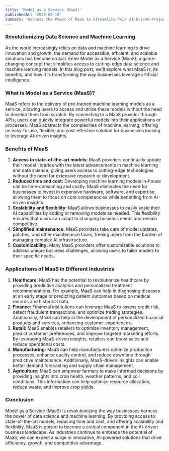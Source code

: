 ```yaml
---
title: 'Model as a Service (MaaS)'
publishedAt: '2023-04-10'
summary: 'Harness the Power of MaaS to Streamline Your AI-Driven Projects'
---
```


### Revolutionizing Data Science and Machine Learning

As the world increasingly relies on data and machine learning to drive innovation and growth, the demand for accessible, efficient, and scalable solutions has become crucial. Enter Model as a Service (MaaS), a game-changing concept that simplifies access to cutting-edge data science and machine learning models. In this blog post, we'll explore what MaaS is, its benefits, and how it is transforming the way businesses leverage artificial intelligence.

### What is Model as a Service (MaaS)?

MaaS refers to the delivery of pre-trained machine learning models as a service, allowing users to access and utilize these models without the need to develop them from scratch. By connecting to a MaaS provider through APIs, users can quickly integrate powerful models into their applications or processes. MaaS abstracts the complexities of machine learning, offering an easy-to-use, flexible, and cost-effective solution for businesses looking to leverage AI-driven insights.

### Benefits of MaaS

1. **Access to state-of-the-art models:** MaaS providers continually update their model libraries with the latest advancements in machine learning and data science, giving users access to cutting-edge technologies without the need for extensive research or development.
2. **Reduced time and cost:** Developing machine learning models in-house can be time-consuming and costly. MaaS eliminates the need for businesses to invest in expensive hardware, software, and expertise, allowing them to focus on core competencies while benefiting from AI-driven insights.
3. **Scalability and flexibility:** MaaS allows businesses to easily scale their AI capabilities by adding or removing models as needed. This flexibility ensures that users can adapt to changing business needs and remain competitive.
4. **Simplified maintenance:** MaaS providers take care of model updates, patches, and other maintenance tasks, freeing users from the burden of managing complex AI infrastructure.
5. **Customizability:** Many MaaS providers offer customizable solutions to address unique business challenges, allowing users to tailor models to their specific needs.

### Applications of MaaS in Different Industries

1. **Healthcare:** MaaS has the potential to revolutionize healthcare by providing predictive analytics and personalized treatment recommendations. For example, MaaS can help in diagnosing diseases at an early stage or predicting patient outcomes based on medical records and historical data.
2. **Finance:** Financial institutions can leverage MaaS to assess credit risk, detect fraudulent transactions, and optimize trading strategies. Additionally, MaaS can help in the development of personalized financial products and services, enhancing customer experiences.
3. **Retail:** MaaS enables retailers to optimize inventory management, predict customer preferences, and improve targeted marketing efforts. By leveraging MaaS-driven insights, retailers can boost sales and reduce operational costs.
4. **Manufacturing:** MaaS can help manufacturers optimize production processes, enhance quality control, and reduce downtime through predictive maintenance. Additionally, MaaS-driven insights can enable better demand forecasting and supply chain management.
5. **Agriculture:** MaaS can empower farmers to make informed decisions by providing insights into crop health, weather patterns, and soil conditions. This information can help optimize resource allocation, reduce waste, and improve crop yields.

### Conclusion

Model as a Service (MaaS) is revolutionizing the way businesses harness the power of data science and machine learning. By providing access to state-of-the-art models, reducing time and cost, and offering scalability and flexibility, MaaS is poised to become a critical component in the AI-driven business landscape. As industries continue to embrace the potential of MaaS, we can expect a surge in innovative, AI-powered solutions that drive efficiency, growth, and competitive advantage.